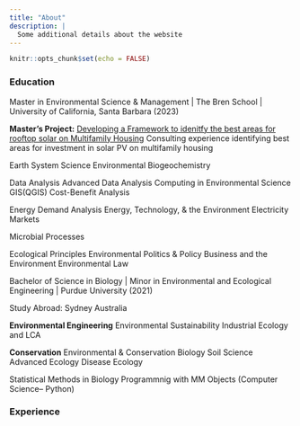 ```yaml
---
title: "About"
description: |
  Some additional details about the website
---
```


```r
knitr::opts_chunk$set(echo = FALSE)
```

### Education

Master in Environmental Science & Management | The Bren School | University of California, Santa Barbara (2023)

**Master's Project:** [Developing a Framework to idenitfy the best areas for rooftop solar on Multifamily Housing](https://bren.ucsb.edu/projects/identifying-key-development-regions-rooftop-solar-multifamily-housing-complexes-united) 
Consulting experience identifying best areas for investment in solar PV on multifamily housing

Earth System Science
Environmental Biogeochemistry

Data Analysis
Advanced Data Analysis
Computing in Environmental Science 
GIS(QGIS)
Cost-Benefit Analysis

Energy Demand Analysis
Energy, Technology, & the Environment
Electricity Markets

Microbial Processes

Ecological Principles
Environmental Politics & Policy
Business and the Environment
Environmental Law

Bachelor of Science in Biology | Minor in Environmental and Ecological Engineering | Purdue University (2021)

Study Abroad: Sydney Australia

**Environmental Engineering**
Environmental Sustainability
Industrial Ecology and LCA

**Conservation**
Environmental & Conservation Biology
Soil Science
Advanced Ecology
Disease Ecology

Statistical Methods in Biology
Programmnig with MM Objects (Computer Science-- Python)

### Experience
